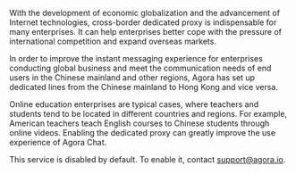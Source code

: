 With the development of economic globalization and the advancement of Internet technologies, cross-border dedicated proxy is indispensable for many enterprises. It can help enterprises better cope with the pressure of international competition and expand overseas markets.

In order to improve the instant messaging experience for enterprises conducting global business and meet the communication needs of end users in the Chinese mainland and other regions, Agora has set up dedicated lines from the Chinese mainland to Hong Kong and vice versa.

Online education enterprises are typical cases, where teachers and students tend to be located in different countries and regions. For example, American teachers teach English courses to Chinese students through online videos. Enabling the dedicated proxy can greatly improve the use experience of Agora Chat.

This service is disabled by default. To enable it, contact [support@agora.io](mailto:support@agora.io).